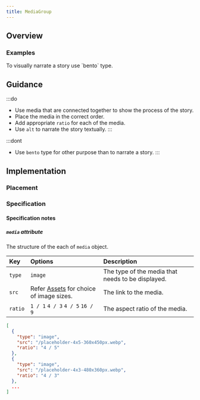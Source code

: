 ```yaml
---
title: MediaGroup
---
```




## Overview

<CompDetails name={componentName} />

### Examples

<Tabs>
  <TabItem label="Bento">
    To visually narrate a story use `bento` type.
    <ExampleViewer type="bento" />
  </TabItem>
</Tabs>

## Guidance

:::do
- Use media that are connected together to show the process of the story.
- Place the media in the correct order.
- Add appropriate `ratio` for each of the media.
- Use `alt` to narrate the story textually. 
:::

:::dont
- Use `bento` type for other purpose than to narrate a story.
:::

## Implementation

### Placement

<Placement name={componentName} />

### Specification

<Specification name={componentName} />

#### Specification notes

##### `media` attribute

The structure of the each of `media` object.

| Key | Options | Description |
| :--- | :--- |:--- |
|`type`| `image` | The type of the media that needs to be displayed. |
|`src`| Refer [Assets](/guidelines/assets#placeholder-images) for choice of image sizes. | The link to the media. |
|`ratio`| `1 / 1` `4 / 3` `4 / 5` `16 / 9` | The aspect ratio of the media. |

```json
[
  {
    "type": "image",
    "src": "/placeholder-4x5-360x450px.webp",
    "ratio": "4 / 5"
  },
  {
    "type": "image",
    "src": "/placeholder-4x3-480x360px.webp",
    "ratio": "4 / 3"
  },
  ...
]
```
